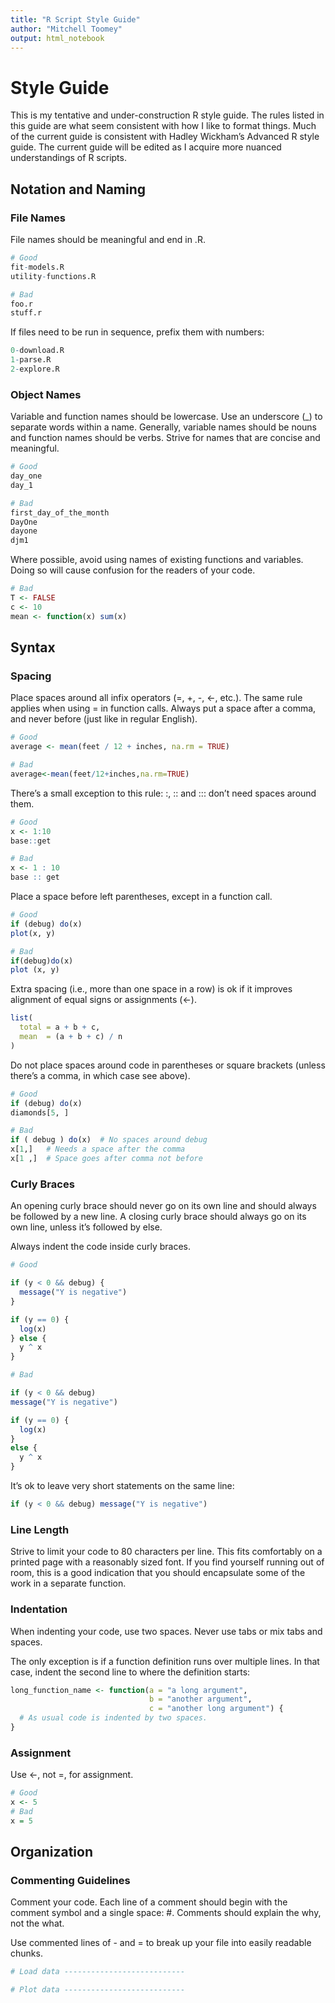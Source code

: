 ```yaml
---
title: "R Script Style Guide"
author: "Mitchell Toomey"
output: html_notebook
---
```

# Style Guide

This is my tentative and under-construction R style guide. The rules listed in this guide are what seem consistent with how I like to format things. Much of the current guide is consistent with Hadley Wickham's Advanced R style guide. The current guide will be edited as I acquire more nuanced understandings of R scripts.

## Notation and Naming

### File Names

File names should be meaningful and end in .R. 
```r
# Good
fit-models.R
utility-functions.R

# Bad
foo.r
stuff.r
```

If files need to be run in sequence, prefix them with numbers:
```r
0-download.R
1-parse.R
2-explore.R
```

### Object Names

Variable and function names should be lowercase. Use an underscore (_) to separate words within a name. Generally, variable names should be nouns and function names should be verbs. Strive for names that are concise and meaningful.
```r
# Good
day_one
day_1

# Bad
first_day_of_the_month
DayOne
dayone
djm1
```

Where possible, avoid using names of existing functions and variables. Doing so will cause confusion for the readers of your code.
```r
# Bad
T <- FALSE
c <- 10
mean <- function(x) sum(x)
```

## Syntax

### Spacing

Place spaces around all infix operators (=, +, -, <-, etc.). The same rule applies when using = in function calls. Always put a space after a comma, and never before (just like in regular English).
```r
# Good
average <- mean(feet / 12 + inches, na.rm = TRUE)

# Bad
average<-mean(feet/12+inches,na.rm=TRUE)
```

There’s a small exception to this rule: :, :: and ::: don’t need spaces around them.
```r
# Good
x <- 1:10
base::get

# Bad
x <- 1 : 10
base :: get
```

Place a space before left parentheses, except in a function call.
```r
# Good
if (debug) do(x)
plot(x, y)

# Bad
if(debug)do(x)
plot (x, y)
```

Extra spacing (i.e., more than one space in a row) is ok if it improves alignment of equal signs or assignments (<-).
```r
list(
  total = a + b + c, 
  mean  = (a + b + c) / n
)
```

Do not place spaces around code in parentheses or square brackets (unless there’s a comma, in which case see above).
```r
# Good
if (debug) do(x)
diamonds[5, ]

# Bad
if ( debug ) do(x)  # No spaces around debug
x[1,]   # Needs a space after the comma
x[1 ,]  # Space goes after comma not before
```

### Curly Braces

An opening curly brace should never go on its own line and should always be followed by a new line. A closing curly brace should always go on its own line, unless it’s followed by else.

Always indent the code inside curly braces.
```r
# Good

if (y < 0 && debug) {
  message("Y is negative")
}

if (y == 0) {
  log(x)
} else {
  y ^ x
}

# Bad

if (y < 0 && debug)
message("Y is negative")

if (y == 0) {
  log(x)
} 
else {
  y ^ x
}
```

It’s ok to leave very short statements on the same line:
```r
if (y < 0 && debug) message("Y is negative")
```

### Line Length

Strive to limit your code to 80 characters per line. This fits comfortably on a printed page with a reasonably sized font. If you find yourself running out of room, this is a good indication that you should encapsulate some of the work in a separate function.

### Indentation

When indenting your code, use two spaces. Never use tabs or mix tabs and spaces.

The only exception is if a function definition runs over multiple lines. In that case, indent the second line to where the definition starts:
```r
long_function_name <- function(a = "a long argument", 
                               b = "another argument",
                               c = "another long argument") {
  # As usual code is indented by two spaces.
}
```

### Assignment

Use <-, not =, for assignment.
```r
# Good
x <- 5
# Bad
x = 5
```

## Organization

### Commenting Guidelines

Comment your code. Each line of a comment should begin with the comment symbol and a single space: #. Comments should explain the why, not the what.

Use commented lines of - and = to break up your file into easily readable chunks.
```r
# Load data ---------------------------

# Plot data ---------------------------
```

